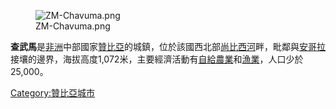[[Image:ZM-Chavuma.png|right]]

'''查武馬'''是[[非洲|非洲]]中部國家[[贊比亞|贊比亞]]的城鎮，位於該國西北部[[尚比西河|尚比西河]]畔，毗鄰與[[安哥拉|安哥拉]]接壤的邊界，海拔高度1,072米，主要經濟活動有[[自給農業|自給農業]]和[[漁業|漁業]]，人口少於25,000。

{{Coord|13|04|S|22|41|E|region:ZM_type:city|display=title}}

[[Category:贊比亞城市|Category:贊比亞城市]]

{{Zambia-stub}}